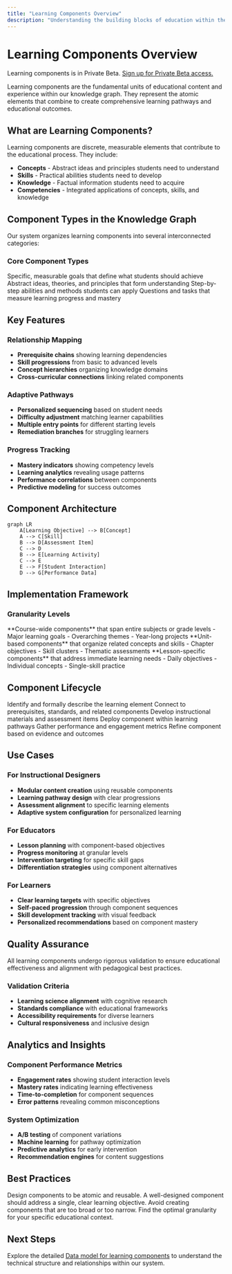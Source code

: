 ```yaml
---
title: "Learning Components Overview"
description: "Understanding the building blocks of education within the knowledge graph system"
---
```


# Learning Components Overview

<Note>
Learning components is in Private Beta. <a href="https://chanzuckerberg.com/education/ai/#ai-contact__form" target="_blank">Sign up for Private Beta access.</a>
</Note>

Learning components are the fundamental units of educational content and experience within our knowledge graph. They represent the atomic elements that combine to create comprehensive learning pathways and educational outcomes.

## What are Learning Components?

Learning components are discrete, measurable elements that contribute to the educational process. They include:

- **Concepts** - Abstract ideas and principles students need to understand
- **Skills** - Practical abilities students need to develop
- **Knowledge** - Factual information students need to acquire
- **Competencies** - Integrated applications of concepts, skills, and knowledge

## Component Types in the Knowledge Graph

Our system organizes learning components into several interconnected categories:

### Core Component Types

<CardGroup cols={2}>
  <Card title="Learning Objectives" icon="target">
    Specific, measurable goals that define what students should achieve
  </Card>
  <Card title="Conceptual Knowledge" icon="lightbulb">
    Abstract ideas, theories, and principles that form understanding
  </Card>
  <Card title="Procedural Skills" icon="gears">
    Step-by-step abilities and methods students can apply
  </Card>
  <Card title="Assessment Items" icon="check-circle">
    Questions and tasks that measure learning progress and mastery
  </Card>
</CardGroup>

## Key Features

### Relationship Mapping
- **Prerequisite chains** showing learning dependencies
- **Skill progressions** from basic to advanced levels
- **Concept hierarchies** organizing knowledge domains
- **Cross-curricular connections** linking related components

### Adaptive Pathways
- **Personalized sequencing** based on student needs
- **Difficulty adjustment** matching learner capabilities
- **Multiple entry points** for different starting levels
- **Remediation branches** for struggling learners

### Progress Tracking
- **Mastery indicators** showing competency levels
- **Learning analytics** revealing usage patterns
- **Performance correlations** between components
- **Predictive modeling** for success outcomes

## Component Architecture

```mermaid
graph LR
    A[Learning Objective] --> B[Concept]
    A --> C[Skill]
    B --> D[Assessment Item]
    C --> D
    B --> E[Learning Activity]
    C --> E
    E --> F[Student Interaction]
    D --> G[Performance Data]
```

## Implementation Framework

### Granularity Levels

<Tabs>
  <Tab title="Macro Level">
    **Course-wide components** that span entire subjects or grade levels
    - Major learning goals
    - Overarching themes
    - Year-long projects
  </Tab>
  <Tab title="Meso Level">
    **Unit-based components** that organize related concepts and skills
    - Chapter objectives
    - Skill clusters
    - Thematic assessments
  </Tab>
  <Tab title="Micro Level">
    **Lesson-specific components** that address immediate learning needs
    - Daily objectives
    - Individual concepts
    - Single-skill practice
  </Tab>
</Tabs>

## Component Lifecycle

<Steps>
  <Step title="Component Definition">
    Identify and formally describe the learning element
  </Step>
  <Step title="Relationship Mapping">
    Connect to prerequisites, standards, and related components
  </Step>
  <Step title="Content Creation">
    Develop instructional materials and assessment items
  </Step>
  <Step title="Implementation">
    Deploy component within learning pathways
  </Step>
  <Step title="Data Collection">
    Gather performance and engagement metrics
  </Step>
  <Step title="Optimization">
    Refine component based on evidence and outcomes
  </Step>
</Steps>

## Use Cases

### For Instructional Designers
- **Modular content creation** using reusable components
- **Learning pathway design** with clear progressions
- **Assessment alignment** to specific learning elements
- **Adaptive system configuration** for personalized learning

### For Educators
- **Lesson planning** with component-based objectives
- **Progress monitoring** at granular levels
- **Intervention targeting** for specific skill gaps
- **Differentiation strategies** using component alternatives

### For Learners
- **Clear learning targets** with specific objectives
- **Self-paced progression** through component sequences
- **Skill development tracking** with visual feedback
- **Personalized recommendations** based on component mastery

## Quality Assurance

<Note>
All learning components undergo rigorous validation to ensure educational effectiveness and alignment with pedagogical best practices.
</Note>

### Validation Criteria
- **Learning science alignment** with cognitive research
- **Standards compliance** with educational frameworks
- **Accessibility requirements** for diverse learners
- **Cultural responsiveness** and inclusive design

## Analytics and Insights

### Component Performance Metrics
- **Engagement rates** showing student interaction levels
- **Mastery rates** indicating learning effectiveness
- **Time-to-completion** for component sequences
- **Error patterns** revealing common misconceptions

### System Optimization
- **A/B testing** of component variations
- **Machine learning** for pathway optimization
- **Predictive analytics** for early intervention
- **Recommendation engines** for content suggestions

## Best Practices

<Tip>
Design components to be atomic and reusable. A well-designed component should address a single, clear learning objective.
</Tip>

<Warning>
Avoid creating components that are too broad or too narrow. Find the optimal granularity for your specific educational context.
</Warning>

## Next Steps

Explore the detailed [Data model for learning components](/knowledge-graph/data-model-learning-components) to understand the technical structure and relationships within our system. 